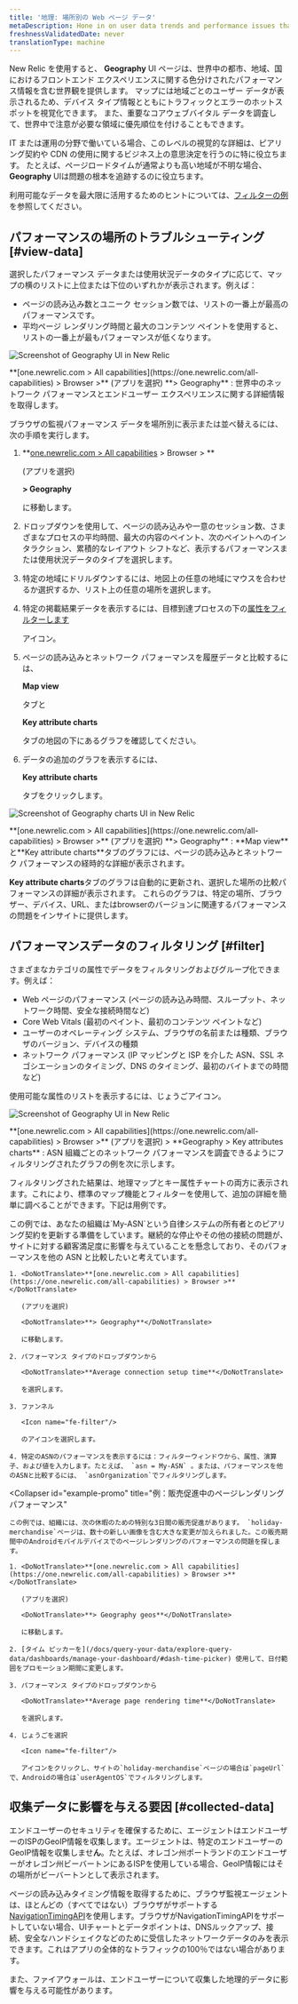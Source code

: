 ```yaml
---
title: '地理: 場所別の Web ページ データ'
metaDescription: Hone in on user data trends and performance issues that are region-specific with our Geography UI.
freshnessValidatedDate: never
translationType: machine
---
```





New Relic <InlinePopover type="browser"/>を使用すると、 <DoNotTranslate>**Geography**</DoNotTranslate> UI ページは、世界中の都市、地域、国におけるフロントエンド エクスペリエンスに関する色分けされたパフォーマンス情報を含む世界観を提供します。 マップには地域ごとのユーザー データが表示されるため、デバイス タイプ情報とともにトラフィックとエラーのホットスポットを視覚化できます。 また、重要なコアウェブバイタル データを調査して、世界中で注意が必要な領域に優先順位を付けることもできます。

IT または運用の分野で働いている場合、このレベルの視覚的な詳細は、ピアリング契約や CDN の使用に関するビジネス上の意思決定を行うのに特に役立ちます。 たとえば、ページロードタイムが通常よりも高い地域が不明な場合、<DoNotTranslate>**Geography**</DoNotTranslate> UIは問題の根本を追跡するのに役立ちます。

利用可能なデータを最大限に活用するためのヒントについては、[フィルターの例](#filter)を参照してください。

## パフォーマンスの場所のトラブルシューティング [#view-data]

選択したパフォーマンス データまたは使用状況データのタイプに応じて、マップの横のリストに上位または下位のいずれかが表示されます。例えば：

* ページの読み込み数とユニーク セッション数では、リストの一番上が最高のパフォーマンスです。
* 平均ページ レンダリング時間と最大のコンテンツ ペイントを使用すると、リストの一番上が最もパフォーマンスが低くなります。

<img
  title="Geography UI"
  alt="Screenshot of Geography UI in New Relic"
  src={browserGeographySummary}
/>

<figcaption>
  <DoNotTranslate>**[one.newrelic.com > All capabilities](https://one.newrelic.com/all-capabilities) > Browser >**</DoNotTranslate> (アプリを選択) <DoNotTranslate>**> Geography**</DoNotTranslate> : 世界中のネットワーク パフォーマンスとエンドユーザー エクスペリエンスに関する詳細情報を取得します。
</figcaption>

ブラウザの監視パフォーマンス データを場所別に表示または並べ替えるには、次の手順を実行します。

1. <DoNotTranslate>**[one.newrelic.com > All capabilities](https://one.newrelic.com/all-capabilities) > Browser > **</DoNotTranslate>

   (アプリを選択)

   <DoNotTranslate>**> Geography**</DoNotTranslate>

   に移動します。

2. ドロップダウンを使用して、ページの読み込みや一意のセッション数、さまざまなプロセスの平均時間、最大の内容のペイント、次のペイントへのインタラクション、累積的なレイアウト シフトなど、表示するパフォーマンスまたは使用状況データのタイプを選択します。

3. 特定の地域にドリルダウンするには、地図上の任意の地域にマウスを合わせるか選択するか、リスト上の任意の場所を選択します。

4. 特定の掲載結果データを表示するには、目標到達プロセスの下の[属性をフィルターします](#filter)

   <Icon name="fe-filter"/>

   アイコン。

5. ページの読み込みとネットワーク パフォーマンスを履歴データと比較するには、

   <DoNotTranslate>**Map view**</DoNotTranslate>

   タブと

   <DoNotTranslate>**Key attribute charts**</DoNotTranslate>

   タブの地図の下にあるグラフを確認してください。

6. データの追加のグラフを表示するには、

   <DoNotTranslate>**Key attribute charts**</DoNotTranslate>

   タブをクリックします。

<img
  title="Geography UI charts"
  alt="Screenshot of Geography charts UI in New Relic"
  src={browserFilterableGraphs}
/>

<figcaption>
  <DoNotTranslate>**[one.newrelic.com > All capabilities](https://one.newrelic.com/all-capabilities) > Browser >**</DoNotTranslate> (アプリを選択) <DoNotTranslate>**> Geography**</DoNotTranslate> : <DoNotTranslate>**Map view**</DoNotTranslate>と<DoNotTranslate>**Key attribute charts**</DoNotTranslate>タブのグラフには、ページの読み込みとネットワーク パフォーマンスの経時的な詳細が表示されます。
</figcaption>

<DoNotTranslate>**Key attribute charts**</DoNotTranslate>タブのグラフは自動的に更新され、選択した場所の比較パフォーマンスの詳細が表示されます。 これらのグラフは、特定の場所、ブラウザー、デバイス、URL、またはbrowserのバージョンに関連するパフォーマンスの問題をインサイトに提供します。

## パフォーマンスデータのフィルタリング [#filter]

さまざまなカテゴリの属性でデータをフィルタリングおよびグループ化できます。例えば：

* Web ページのパフォーマンス (ページの読み込み時間、スループット、ネットワーク時間、安全な接続時間など)
* Core Web Vitals (最初のペイント、最初のコンテンツ ペイントなど)
* ユーザーのオペレーティング システム、ブラウザの名前または種類、ブラウザのバージョン、デバイスの種類
* ネットワーク パフォーマンス (IP マッピングと ISP を介した ASN、SSL ネゴシエーションのタイミング、DNS のタイミング、最初のバイトまでの時間など)

使用可能な属性のリストを表示するには、じょうご<Icon name="fe-filter"/>アイコン。

<img
  title="Geography UI"
  alt="Screenshot of Geography UI in New Relic"
  src={browserGeoKeyAttributes}
/>

<figcaption>
  <DoNotTranslate>**[one.newrelic.com > All capabilities](https://one.newrelic.com/all-capabilities) > Browser >**</DoNotTranslate> (アプリを選択) > <DoNotTranslate>**Geography > Key attributes charts**</DoNotTranslate> : ASN 組織ごとのネットワーク パフォーマンスを調査できるようにフィルタリングされたグラフの例を次に示します。
</figcaption>

フィルタリングされた結果は、地理マップとキー属性チャートの両方に表示されます。これにより、標準のマップ機能とフィルターを使用して、追加の詳細を簡単に調べることができます。下記は用例です。

<CollapserGroup>
  <Collapser
    id="example-asn"
    title="例：ASNによる不十分なネットワークパフォーマンス"
  >
    この例では、あなたの組織は`My-ASN`という自律システムの所有者とのピアリング契約を更新する準備をしています。継続的な停止やその他の接続の問題が、サイトに対する顧客満足度に影響を与えていることを懸念しており、そのパフォーマンスを他の ASN と比較したいと考えています。

    1. <DoNotTranslate>**[one.newrelic.com > All capabilities](https://one.newrelic.com/all-capabilities) > Browser >**</DoNotTranslate>

       (アプリを選択)

       <DoNotTranslate>**> Geography**</DoNotTranslate>

       に移動します。

    2. パフォーマンス タイプのドロップダウンから

       <DoNotTranslate>**Average connection setup time**</DoNotTranslate>

       を選択します。

    3. ファンネル

       <Icon name="fe-filter"/>

       のアイコンを選択します。

    4. 特定のASNのパフォーマンスを表示するには：フィルターウィンドウから、属性、演算子、および値を入力します。たとえば、 `asn = My-ASN` 。または、パフォーマンスを他のASNと比較するには、 `asnOrganization`でフィルタリングします。
  </Collapser>

  <Collapser
    id="example-promo"
    title="例：販売促進中のページレンダリングパフォーマンス"
  >
    この例では、組織には、次の休暇のための特別な3日間の販売促進があります。 `holiday-merchandise`ページは、数十の新しい画像を含む大きな変更が加えられました。この販売期間中のAndroidモバイルデバイスでのページレンダリングのパフォーマンスの問題を探します。

    1. <DoNotTranslate>**[one.newrelic.com > All capabilities](https://one.newrelic.com/all-capabilities) > Browser >**</DoNotTranslate>

       (アプリを選択)

       <DoNotTranslate>**> Geography geos**</DoNotTranslate>

       に移動します。

    2. [タイム ピッカーを](/docs/query-your-data/explore-query-data/dashboards/manage-your-dashboard/#dash-time-picker) 使用して、日付範囲をプロモーション期間に変更します。

    3. パフォーマンス タイプのドロップダウンから

       <DoNotTranslate>**Average page rendering time**</DoNotTranslate>

       を選択します。

    4. じょうごを選択

       <Icon name="fe-filter"/>

       アイコンをクリックし、サイトの`holiday-merchandise`ページの場合は`pageUrl`で、Androidの場合は`userAgentOS`でフィルタリングします。
  </Collapser>
</CollapserGroup>

## 収集データに影響を与える要因 [#collected-data]

エンドユーザーのセキュリティを確保するために、エージェントはエンドユーザーのISPのGeoIP情報を収集します。エージェントは、特定のエンドユーザーのGeoIP情報を収集しませ**ん**。たとえば、オレゴン州ポートランドのエンドユーザーがオレゴン州ビーバートンにあるISPを使用している場合、GeoIP情報にはその場所がビーバートンとして表示されます。

ページの読み込みタイミング情報を取得するために、ブラウザ監視エージェントは、ほとんどの（すべてではない）ブラウザがサポートする[NavigationTimingAPI](/docs/browser/new-relic-browser/browser-agent-apis/navigation-timing-api)を使用します。ブラウザがNavigationTimingAPIをサポートしていない場合、UIチャートとデータポイントは、DNSルックアップ、接続、安全なハンドシェイクなどのために受信したネットワークデータのみを表示できます。これはアプリの全体的なトラフィックの100％ではない場合があります。

また、ファイアウォールは、エンドユーザーについて収集した地理的データに影響を与える可能性があります。